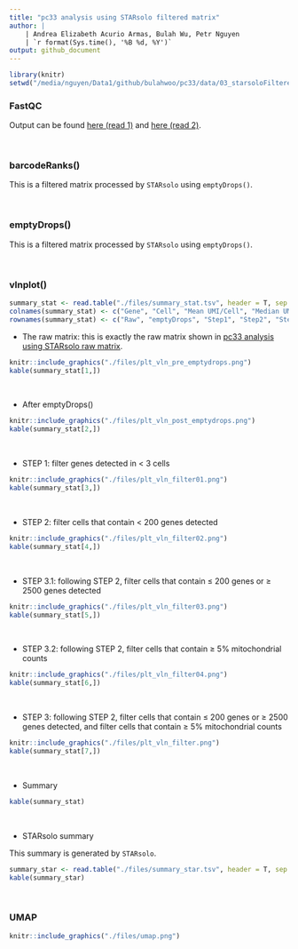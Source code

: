 ```yaml
---
title: "pc33 analysis using STARsolo filtered matrix"
author: | 
    | Andrea Elizabeth Acurio Armas, Bulah Wu, Petr Nguyen
    | `r format(Sys.time(), '%B %d, %Y')`
output: github_document
---
```


```r
library(knitr)
setwd("/media/nguyen/Data1/github/bulahwoo/pc33/data/03_starsoloFiltered/")
```

### FastQC

Output can be found [here (read 1)](../shared/fastqc/pc33_read1/fastqc.md) and [here (read 2)](../shared/fastqc/pc33_read2/fastqc.md).

&nbsp;

### barcodeRanks()

This is a filtered matrix processed by `STARsolo` using `emptyDrops()`.

&nbsp;

### emptyDrops()

This is a filtered matrix processed by `STARsolo` using `emptyDrops()`.

&nbsp;

### vlnplot()

```r
summary_stat <- read.table("./files/summary_stat.tsv", header = T, sep = "\t")
colnames(summary_stat) <- c("Gene", "Cell", "Mean UMI/Cell", "Median UMI/Cell", "Mean Gene/Cell", "Median Gene/Cell")
rownames(summary_stat) <- c("Raw", "emptyDrops", "Step1", "Step2", "Step3.1", "Step3.2", "Step3")
```

- The raw matrix: this is exactly the raw matrix shown in [pc33 analysis using STARsolo raw matrix](../02_starsoloRaw/02_starsoloRaw.md).
```r
knitr::include_graphics("./files/plt_vln_pre_emptydrops.png")
kable(summary_stat[1,])
```

&nbsp;

- After emptyDrops()
```r
knitr::include_graphics("./files/plt_vln_post_emptydrops.png")
kable(summary_stat[2,])
```

&nbsp;

- STEP 1: filter genes detected in < 3 cells
```r
knitr::include_graphics("./files/plt_vln_filter01.png")
kable(summary_stat[3,])
```

&nbsp;

- STEP 2: filter cells that contain < 200 genes detected
```r
knitr::include_graphics("./files/plt_vln_filter02.png")
kable(summary_stat[4,])
```

&nbsp;

- STEP 3.1: following STEP 2, filter cells that contain ≤ 200 genes or ≥ 2500 genes detected
```r
knitr::include_graphics("./files/plt_vln_filter03.png")
kable(summary_stat[5,])
```

&nbsp;

- STEP 3.2: following STEP 2, filter cells that contain ≥ 5% mitochondrial counts
```r
knitr::include_graphics("./files/plt_vln_filter04.png")
kable(summary_stat[6,])
```

&nbsp;

- STEP 3: following STEP 2, filter cells that contain ≤ 200 genes or ≥ 2500 genes detected, and filter cells that contain ≥ 5% mitochondrial counts
```r
knitr::include_graphics("./files/plt_vln_filter.png")
kable(summary_stat[7,])
```

&nbsp;

- Summary
```r
kable(summary_stat)
```

&nbsp;

- STARsolo summary

This summary is generated by `STARsolo`.

```r
summary_star <- read.table("./files/summary_star.tsv", header = T, sep = "\t")
kable(summary_star)
```

&nbsp;

### UMAP
```r
knitr::include_graphics("./files/umap.png")
```

&nbsp;
